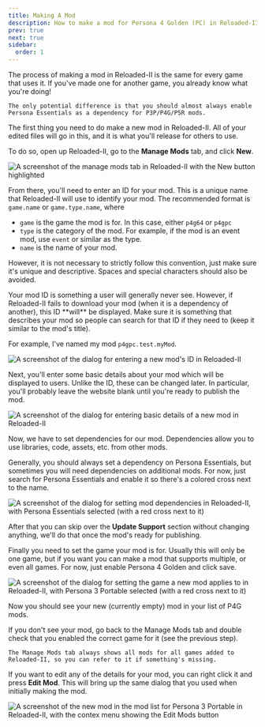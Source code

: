 ```yaml
---
title: Making A Mod
description: How to make a mod for Persona 4 Golden (PC) in Reloaded-II.
prev: true
next: true
sidebar:
  order: 1
---
```



<Aside>
    The process of making a mod in Reloaded-II is the same for every game that uses it. If you've made one for another game, you already know what you're doing!

    The only potential difference is that you should almost always enable Persona Essentials as a dependency for P3P/P4G/P5R mods.

</Aside>

The first thing you need to do make a new mod in Reloaded-II. All of your edited files will go in this, and it is what you'll release for others to use.

To do so, open up Reloaded-II, go to the **Manage Mods** tab, and click **New**.

![A screenshot of the manage mods tab in Reloaded-II with the New button highlighted](../../../../../assets/general/getting-started/making-a-mod/new-mod.png)

From there, you'll need to enter an ID for your mod. This is a unique name that Reloaded-II will use to identify your mod. The recommended format is `game.name` or `game.type.name`, where

- `game` is the game the mod is for. In this case, either `p4g64` or `p4gpc`
- `type` is the category of the mod. For example, if the mod is an event mod, use `event` or similar as the type.
- `name` is the name of your mod.

However, it is not necessary to strictly follow this convention, just make sure it's unique and descriptive. Spaces and special characters should also be avoided.

<Aside type="caution">
  Your mod ID is something a user will generally never see. However, if
  Reloaded-II fails to download your mod (when it is a dependency of another),
  this ID **will** be displayed. Make sure it is something that describes your
  mod so people can search for that ID if they need to (keep it similar to the
  mod's title).
</Aside>

For example, I've named my mod `p4gpc.test.myMod`.

![A screenshot of the dialog for entering a new mod's ID in Reloaded-II](../../../../../assets/p4g/getting-started/making-a-mod/new-mod-id.png)

Next, you'll enter some basic details about your mod which will be displayed to users. Unlike the ID, these can be changed later. In particular, you'll probably leave the website blank until you're ready to publish the mod.

![A screenshot of the dialog for entering basic details of a new mod in Reloaded-II](../../../../../assets/general/getting-started/making-a-mod/new-mod-details.png)

Now, we have to set dependencies for our mod. Dependencies allow you to use libraries, code, assets, etc. from other mods.

Generally, you should always set a dependency on Persona Essentials, but sometimes you will need dependencies on additional mods. For now, just search for Persona Essentials and enable it so there's a colored cross next to the name.

![A screenshot of the dialog for setting mod dependencies in Reloaded-II, with Persona Essentials selected (with a red cross next to it)](../../../../../assets/general/getting-started/making-a-mod/new-mod-dependencies.png)

After that you can skip over the **Update Support** section without changing anything, we'll do that once the mod's ready for publishing.

Finally you need to set the game your mod is for. Usually this will only be one game, but if you want you can make a mod that supports multiple, or even all games.
For now, just enable Persona 4 Golden and click save.

![A screenshot of the dialog for setting the game a new mod applies to in Reloaded-II, with Persona 3 Portable selected (with a red cross next to it)](../../../../../assets/p4g/getting-started/making-a-mod/new-mod-game.png)

Now you should see your new (currently empty) mod in your list of P4G mods.

<Aside type="tip">
    If you don't see your mod, go back to the Manage Mods tab and double check that you enabled the correct game for it (see the previous step).

    The Manage Mods tab always shows all mods for all games added to Reloaded-II, so you can refer to it if something's missing.

</Aside>

If you want to edit any of the details for your mod, you can right click it and press **Edit Mod**. This will bring up the same dialog that you used when initially making the mod.

![A screenshot of the new mod in the mod list for Persona 3 Portable in Reloaded-II, with the contex menu showing the Edit Mods button](../../../../../assets/p4g/getting-started/making-a-mod/new-mod-edit.png)
